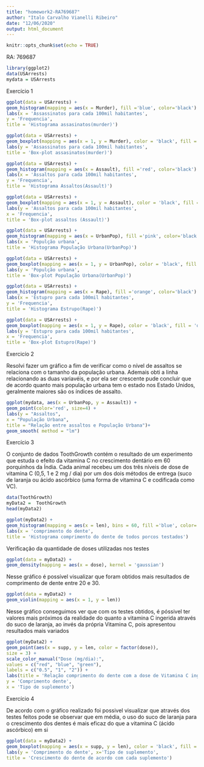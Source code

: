 ```yaml
---
title: "homework2-RA769687"
author: "Italo Carvalho Vianelli Ribeiro"
date: "12/06/2020"
output: html_document
---
```


```r
knitr::opts_chunk$set(echo = TRUE)
```

RA: 769687

```r
library(ggplot2)
data(USArrests)
mydata = USArrests
```


Exercício 1

```r
ggplot(data = USArrests) +
geom_histogram(mapping = aes(x = Murder), fill ='blue', color='black') +
labs(x = 'Assassinatos para cada 100mil habitantes',
y = 'Frequencia',
title = 'Histograma assasinatos(murder)')
```

```r
ggplot(data = USArrests) +
geom_boxplot(mapping = aes(x = 1, y = Murder), color = 'black', fill = 'blue')+
labs(y = 'Assassinatos para cada 100mil habitantes',
title = 'Box-plot assasinatos(murder)')
```

```r
ggplot(data = USArrests) +
geom_histogram(mapping = aes(x = Assault), fill ='red', color='black') +
labs(x = 'Assaltos para cada 100mil habitantes',
y = 'Frequencia',
title = 'Histograma Assaltos(Assault)')
```
```r
ggplot(data = USArrests) +
geom_boxplot(mapping = aes(x = 1, y = Assault), color = 'black', fill = 'red')+
labs(y = 'Assaltos para cada 100mil habitantes',
x = 'Frequencia',
title = 'Box-plot assaltos (Assault)')
```
```r
ggplot(data = USArrests) +
geom_histogram(mapping = aes(x = UrbanPop), fill ='pink', color='black') +
labs(x = 'Populção urbana',
title = 'Histograma População Urbana(UrbanPop)')
```


```r
ggplot(data = USArrests) +
geom_boxplot(mapping = aes(x = 1, y = UrbanPop), color = 'black', fill = 'pink')+
labs(y = 'Populção urbana',
title = 'Box-plot População Urbana(UrbanPop)')
```

```r
ggplot(data = USArrests) +
geom_histogram(mapping = aes(x = Rape), fill ='orange', color='black') +
labs(x = 'Estupro para cada 100mil habitantes',
y = 'Frequencia',
title = 'Histograma Estrupo(Rape)')
```

```r
ggplot(data = USArrests) +
geom_boxplot(mapping = aes(x = 1, y = Rape), color = 'black', fill = 'orange')+
labs(y = 'Estupro para cada 100mil habitantes',
x = 'Frequencia',
title = 'Box-plot Estupro(Rape)')
```


Exercicío 2

Resolvi fazer um gráfico a fim de verificar como o nível de assaltos se relaciona com o tamanho da população urbana. Ademais obti a linha relacionando as duas variavéis, e por ela ser crescente pude concluir que de acordo quanto mais população urbana tem o estado nos Estado Unidos, geralmente maiores são os índices de assalto.

```r
ggplot(mydata, aes(x = UrbanPop, y = Assault)) +
geom_point(color='red', size=4) +
labs(y = "Assaltos",
x = "População Urbana",
title = "Relação entre assaltos e População Urbana")+
geom_smooth( method = "lm")

```


Exercício 3

O conjunto de dados ToothGrowth contém o resultado de um experimento que estuda o efeito da vitamina C no crescimento dentário em 60 porquinhos da Índia. Cada animal recebeu um dos três níveis de dose de vitamina C (0,5, 1 e 2 mg / dia) por um dos dois métodos de entrega (suco de laranja ou ácido ascórbico (uma forma de vitamina C e codificada como VC).

```r
data(ToothGrowth)
myData2 =  ToothGrowth
head(myData2)
```

```r
ggplot(myData2) +
geom_histogram(mapping = aes(x = len), bins = 60, fill ='blue', color='black') +
labs(x = 'comprimento do dente',
title = 'Histograma comprimento do dente de todos porcos testados')
```

Verificação da quantidade de doses utilizadas nos testes

```r
ggplot(data = myData2) +
geom_density(mapping = aes(x = dose), kernel = 'gaussian')
```


Nesse gráfico é possível visualizar que foram obtidos mais resultados de comprimento de dente entre 20 e 30.

```r
ggplot(data = myData2) +
geom_violin(mapping = aes(x = 1, y = len))
```


Nesse gráfico conseguimos ver que com os testes obtidos, é póssivel ter valores mais próximos da realidade do quanto a vitamina C ingerida através do suco de laranja, ao invés da própria Vitamina C, pois apresentou resultados mais variados 

```r
ggplot(myData2) +
geom_point(aes(x = supp, y = len, color = factor(dose)),
size = 3) +
scale_color_manual("Dose (mg/dia):",
values = c("red", "blue", "green"),
labels = c("0.5", "1", "2")) +
labs(title = 'Relação comprimento do dente com a dose de Vitamina C ingerida',
y = 'Comprimento dente',
x = 'Tipo de suplemento')
```

Exercício 4

De acordo com o gráfico realizado foi possivel visualizar que através dos testes feitos pode se observar que em média, o uso do suco de laranja para o crescimento dos dentes é mais eficaz do que a vitamina C (ácido ascórbico) em si


```r
ggplot(data = myData2) +
geom_boxplot(mapping = aes(x = supp, y = len), color = 'black', fill = 'blue')+
labs(y = 'Comprimento do dente', x='Tipo de suplemento',
title = 'Crescimento do dente de acordo com cada suplemento')
```


